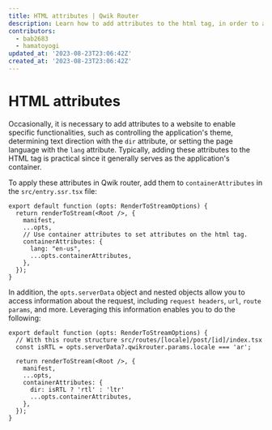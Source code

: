 ```yaml
---
title: HTML attributes | Qwik Router
description: Learn how to add attributes to the html tag, in order to add "lang" or other custom attributes.
contributors:
  - bab2683
  - hamatoyogi
updated_at: '2023-08-23T23:06:42Z'
created_at: '2023-08-23T23:06:42Z'
---
```


# HTML attributes

Occasionally, it is necessary to add attributes to a website to enable specific functionalities, such as controlling the application's theme, determining text direction with the `dir` attribute, or setting the page language with the `lang` attribute. Typically, adding these attributes to the HTML tag is practical since it generally serves as the application's container.

To apply these attributes in Qwik router, add them to `containerAttributes` in the `src/entry.ssr.tsx` file:

```tsx
export default function (opts: RenderToStreamOptions) {
  return renderToStream(<Root />, {
    manifest,
    ...opts,
    // Use container attributes to set attributes on the html tag.
    containerAttributes: {
      lang: "en-us",
      ...opts.containerAttributes,
    },
  });
}
```

In addition, the `opts.serverData` object and nested objects allow you to access information about the request, including `request headers`, `url`, `route params`, and more. Leveraging this information enables you to do the following:

```tsx
export default function (opts: RenderToStreamOptions) {
  // With this route structure src/routes/[locale]/post/[id]/index.tsx
  const isRTL = opts.serverData?.qwikrouter.params.locale === 'ar';

  return renderToStream(<Root />, {
    manifest,
    ...opts,
    containerAttributes: {
      dir: isRTL ? 'rtl' : 'ltr'
      ...opts.containerAttributes,
    },
  });
}
```

